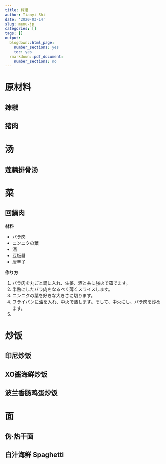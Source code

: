 ```yaml
---
title: 料理
author: Tianyi Shi
date: '2020-03-14'
slug: menu-jp
categories: []
tags: []
output:
  blogdown::html_page:
    number_sections: yes
    toc: yes
  rmarkdown::pdf_document:
    number_sections: no
---
```


<script>document.getElementsByTagName('body')[0].classList.add('cn')</script>

# 原材料

## 辣椒

## 猪肉

# 汤

## 莲藕排骨汤

# 菜

## 回鍋肉

**材料**

- バラ肉
- ニンニクの葉
- 酒
- 豆板醤
- 唐辛子

**作り方**

1. バラ肉を丸ごと鍋に入れ、生姜、酒と共に強火で茹でます。
1. 半熟にしたバラ肉をなるべく薄くスライスします。
1. ニンニクの葉を好きな大きさに切ります。
1. フライパンに油を入れ、中火で熱します。そして、中火にし、バラ肉を炒めます。
1. 


# 炒饭

## 印尼炒饭

## XO酱海鲜炒饭

## 波兰香肠鸡蛋炒饭

# 面

## 伪·热干面

## 白汁海鲜 Spaghetti

